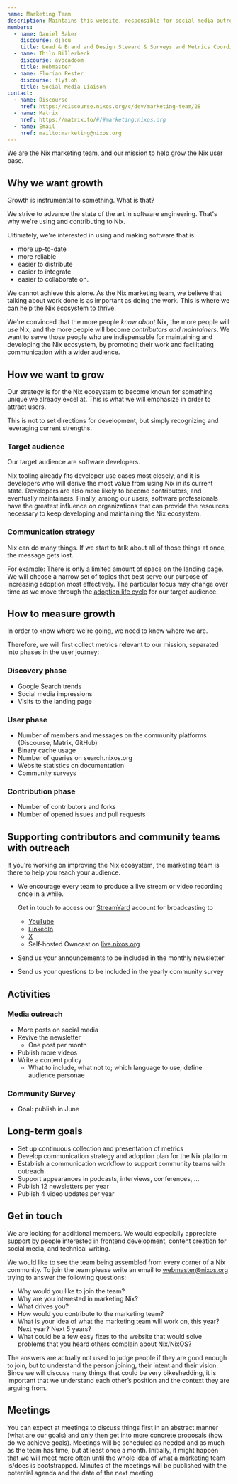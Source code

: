 ```yaml
---
name: Marketing Team
description: Maintains this website, responsible for social media outreach, collects metrics. Help grow the Nix user base.
members:
  - name: Daniel Baker
    discourse: djacu
    title: Lead & Brand and Design Steward & Surveys and Metrics Coordinator
  - name: Thilo Billerbeck
    discourse: avocadoom
    title: Webmaster
  - name: Florian Pester
    discourse: flyfloh
    title: Social Media Liaison
contact:
  - name: Discourse
    href: https://discourse.nixos.org/c/dev/marketing-team/28
  - name: Matrix
    href: https://matrix.to/#/#marketing:nixos.org
  - name: Email
    href: mailto:marketing@nixos.org
---
```


We are the Nix marketing team, and our mission to help grow the Nix user base.

## Why we want growth

Growth is instrumental to something. What is that?

We strive to advance the state of the art in software engineering. That's why
we're using and contributing to Nix.

Ultimately, we're interested in using and making software that is:

- more up-to-date
- more reliable
- easier to distribute
- easier to integrate
- easier to collaborate on.

We cannot achieve this alone. As the Nix marketing team, we believe that
talking about work done is as important as doing the work. This is where we can
help the Nix ecosystem to thrive.

We're convinced that the more people _know about_ Nix, the more people will
_use_ Nix, and the more people will become _contributors and maintainers_. We
want to serve those people who are indispensable for maintaining and developing
the Nix ecosystem, by promoting their work and facilitating communication with
a wider audience.

## How we want to grow

Our strategy is for the Nix ecosystem to become known for something unique we
already excel at. This is what we will emphasize in order to attract users.

This is not to set directions for development, but simply recognizing and
leveraging current strengths.

### Target audience

Our target audience are software developers.

Nix tooling already fits developer use cases most closely, and it is developers
who will derive the most value from using Nix in its current state. Developers
are also more likely to become contributors, and eventually maintainers.
Finally, among our users, software professionals have the greatest influence on
organizations that can provide the resources necessary to keep developing and
maintaining the Nix ecosystem.

### Communication strategy

Nix can do many things. If we start to talk about all of those things at once,
the message gets lost.

For example: There is only a limited amount of space on the landing page. We
will choose a narrow set of topics that best serve our purpose of increasing
adoption most effectively. The particular focus may change over time as we move
through the [adoption life
cycle](https://en.wikipedia.org/wiki/Technology_adoption_life_cycle) for our
target audience.

## How to measure growth

In order to know where we're going, we need to know where we are.

Therefore, we will first collect metrics relevant to our mission, separated
into phases in the user journey:

### Discovery phase

- Google Search trends
- Social media impressions
- Visits to the landing page

### User phase

- Number of members and messages on the community platforms (Discourse, Matrix,
  GitHub)
- Binary cache usage
- Number of queries on search.nixos.org
- Website statistics on documentation
- Community surveys

### Contribution phase

- Number of contributors and forks
- Number of opened issues and pull requests

## Supporting contributors and community teams with outreach

If you're working on improving the Nix ecosystem, the marketing team is there to help you reach your audience.

- We encourage every team to produce a live stream or video recording once in a while.

  Get in touch to access our [StreamYard](https://streamyard.com/) account for broadcasting to
  - [YouTube](https://www.youtube.com/channel/UC3vIimi9q4AT8EgxYp_dWIw)
  - [LinkedIn](https://www.linkedin.com/company/nixos-foundation/)
  - [X](https://x.com/nixos_org)
  - Self-hosted Owncast on [live.nixos.org](https://live.nixos.org)

- Send us your announcements to be included in the monthly newsletter
- Send us your questions to be included in the yearly community survey

## Activities

### Media outreach

- More posts on social media
- Revive the newsletter
  - One post per month
- Publish more videos
- Write a content policy
  - What to include, what not to; which language to use; define audience personae

### Community Survey

- Goal: publish in June

## Long-term goals

- Set up continuous collection and presentation of metrics
- Develop communication strategy and adoption plan for the Nix platform
- Establish a communication workflow to support community teams with outreach
- Support appearances in podcasts, interviews, conferences, ...
- Publish 12 newsletters per year
- Publish 4 video updates per year

## Get in touch

We are looking for additional members. We would especially appreciate support by people
interested in frontend development, content creation for social media, and
technical writing.

We would like to see the team being assembled from every corner of a Nix
community. To join the team please write an email to
[webmaster@nixos.org](mailto:webmaster@nixos.org) trying to answer the
following questions:

- Why would you like to join the team?
- Why are you interested in marketing Nix?
- What drives you?
- How would you contribute to the marketing team?
- What is your idea of what the marketing team will work on, this year? Next
  year? Next 5 years?
- What could be a few easy fixes to the website that would solve problems that
  you heard others complain about Nix/NixOS?

The answers are actually not used to judge people if they are good enough to
join, but to understand the person joining, their intent and their vision.
Since we will discuss many things that could be very bikeshedding, it is
important that we understand each other’s position and the context they are
arguing from.

## Meetings

You can expect at meetings to discuss things first in an abstract manner (what
are our goals) and only then get into more concrete proposals (how do we
achieve goals). Meetings will be scheduled as needed and as much as the team
has time, but at least once a month. Initially, it might happen that we will
meet more often until the whole idea of what a marketing team is/does is
bootstrapped. Minutes of the meetings will be published with the potential
agenda and the date of the next meeting.
